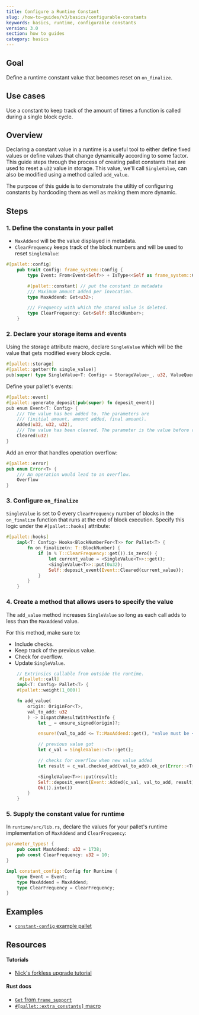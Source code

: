 ```yaml
---
title: Configure a Runtime Constant
slug: /how-to-guides/v3/basics/configurable-constants
keywords: basics, runtime, configurable constants
version: 3.0 
section: how to guides
category: basics
---
```


## Goal

Define a runtime constant value that becomes reset on `on_finalize`.

## Use cases

Use a constant to keep track of the amount of times a function is called during a single block cycle.

## Overview

Declaring a constant value in a runtime is a useful tool to either define fixed values or define values that change dynamically
according to some factor. This guide steps through the process of creating pallet constants that are used to reset a `u32`
value in storage. This value, we'll call `SingleValue`, can also be modified using a method called `add_value`.

The purpose of this guide is to demonstrate the utiltiy of configuring constants by hardcoding them as well as making them more
dynamic.

## Steps

### 1. Define the constants in your pallet

- `MaxAddend` will be the value displayed in metadata.
- `ClearFrequency` keeps track of the block numbers and will
  be used to reset `SingleValue`:

```rust
#[pallet::config]
	pub trait Config: frame_system::Config {
        type Event: From<Event<Self>> + IsType<<Self as frame_system::Config>::Event>;

		#[pallet::constant] // put the constant in metadata
        /// Maximum amount added per invocation.
        type MaxAddend: Get<u32>;

        /// Frequency with which the stored value is deleted.
        type ClearFrequency: Get<Self::BlockNumber>;
	}
```

### 2. Declare your storage items and events

Using the storage attribute macro, declare `SingleValue` which will be the value that gets modified every block cycle.

```rust
#[pallet::storage]
#[pallet::getter(fn single_value)]
pub(super) type SingleValue<T: Config> = StorageValue<_, u32, ValueQuery>;
```

Define your pallet's events:

```rust
#[pallet::event]
#[pallet::generate_deposit(pub(super) fn deposit_event)]
pub enum Event<T: Config> {
    /// The value has ben added to. The parameters are
    /// (initial amount, amount added, final amount).
    Added(u32, u32, u32),
    /// The value has been cleared. The parameter is the value before clearing.
    Cleared(u32)
}
```

Add an error that handles operation overflow:

```rust
#[pallet::error]
pub enum Error<T> {
	/// An operation would lead to an overflow.
	Overflow
}
```

### 3. Configure `on_finalize`

`SingleValue` is set to 0 every `ClearFrequency` number of blocks in the `on_finalize` function that
runs at the end of block execution. Specify this logic under the `#[pallet::hooks]` attribute:

```rust
#[pallet::hooks]
    impl<T: Config> Hooks<BlockNumberFor<T>> for Pallet<T> {
        fn on_finalize(n: T::BlockNumber) {
            if (n % T::ClearFrequency::get()).is_zero() {
                let current_value = <SingleValue<T>>::get();
            	<SingleValue<T>>::put(0u32);
                Self::deposit_event(Event::Cleared(current_value));
            }
        }
	}
```

### 4. Create a method that allows users to specify the value

The `add_value` method increases `SingleValue` so long as each call adds to less than the `MaxAddend` value.

For this method, make sure to:

- Include checks.
- Keep track of the previous value.
- Check for overflow.
- Update `SingleValue`.

```rust
    // Extrinsics callable from outside the runtime.
	 #[pallet::call]
    impl<T: Config> Pallet<T> {
    #[pallet::weight(1_000)]

    fn add_value(
        origin: OriginFor<T>,
        val_to_add: u32
        ) -> DispatchResultWithPostInfo {
            let _ = ensure_signed(origin)?;

            ensure!(val_to_add <= T::MaxAddend::get(), "value must be <= maximum add amount constant");

            // previous value got
           	let c_val = SingleValue::<T>::get();

            // checks for overflow when new value added
            let result = c_val.checked_add(val_to_add).ok_or(Error::<T>::Overflow)?;

            <SingleValue<T>>::put(result);
            Self::deposit_event(Event::Added(c_val, val_to_add, result));
            Ok(().into())
        }
	}
```

### 5. Supply the constant value for runtime

In `runtime/src/lib.rs`, declare the values for your pallet's runtime implementation of `MaxAddend` and `ClearFrequency`:

```rust
parameter_types! {
    pub const MaxAddend: u32 = 1738;
    pub const ClearFrequency: u32 = 10;
}

impl constant_config::Config for Runtime {
    type Event = Event;
    type MaxAddend = MaxAddend;
    type ClearFrequency = ClearFrequency;
}
```

## Examples

- [`constant-config` example pallet](https://github.com/substrate-developer-hub/substrate-how-to-guides/blob/main/example-code/template-node/pallets/configurable-constant/src/lib.rs)

## Resources

#### Tutorials

- [Nick's forkless upgrade tutorial](/tutorials/v3/forkless-upgrades)

#### Rust docs

- [`Get` from `frame_support`][get-trait-rustdocs]
- [`#[pallet::extra_constants]` macro][extra-constants-rustdocs]

[get-trait-rustdocs]: /rustdocs/latest/frame_support/traits/trait.Get.html
[extra-constants-rustdocs]: /rustdocs/latest/frame_support/attr.pallet.html#extra-constants-palletextra_constants-optional
